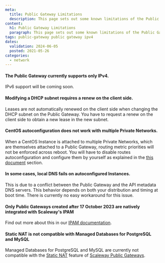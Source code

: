 ```yaml
---
meta:
  title: Public Gateway Limitations
  description: This page sets out some known limitations of the Public Gateway
content:
  h1: Public Gateway Limitations
  paragraph: This page sets out some known limitations of the Public Gateway
tags: public-gateway public gateway ipv4
dates:
  validation: 2024-06-05
  posted: 2021-05-26
categories:
  - network
---
```


#### The Public Gateway currently supports only IPv4.

IPv6 support will be coming soon.

#### Modifying a DHCP subnet requires a renew on the client side.

Leases are not automatically renewed on the client side when changing the DHCP subnet on the Public Gateway. You have to request a renew on the client side to obtain a new lease in the new subnet.

#### CentOS autoconfiguration does not work with multiple Private Networks.

When a CentOS Instance is attached to multiple Private Networks, which are themselves attached to a Public Gateway, routing metric priorities will not be enforced across reboot. You will have to disable routes autoconfiguration and configure them by yourself as explained in the [this document](/network/vpc/troubleshooting/autoconfig-not-working/) section.

#### In some cases, local DNS fails on autoconfigured Instances.

This is due to a conflict between the Public Gateway and the API metadata DNS servers. This behavior depends on both your distribution and timing at boot time. There is currently no easy workaround for this issue.

#### Only Public Gateways created after 17 October 2023 are natively integrated with Scaleway's IPAM

Find out more about this in our [IPAM documentation](/network/public-gateways/concepts/#ipam).

#### Static NAT is not compatible with Managed Databases for PostgreSQL and MySQL

Managed Databases for PostgreSQL and MySQL are currently not compatible with the [Static NAT](/network/public-gateways/concepts/#nat) feature of [Scaleway Public Gateways](/network/public-gateways/concepts/#public-gateway).